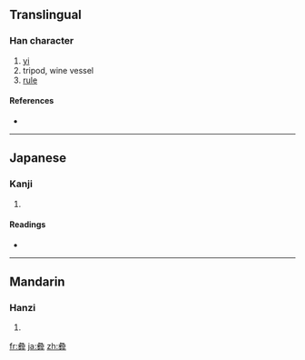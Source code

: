 {{also|彝}}
==Translingual==

===Han character===
{{Han char|rn=58|rad=彐|as=13|sn=16|four=|canj=女一火竹廿 (VMFHT)}}

# [[yi]]
# tripod, wine vessel
# [[rule]]

====References====
* {{Han ref|kx=0362.251|hdz=20962.150|uh=5F5C|ud=24412}}

----

==Japanese==

===Kanji===
{{ja-kanji|grade=|rs=彐13}}

# {{defn|Japanese}}

====Readings====
* {{ja-readings|on=[[い]] (i)|kun=[[つね]] (tsune)}}

----

==Mandarin==

===Hanzi===
{{cmn-hanzi|pin=[[yí]] ([[yi2]])|wg=i<sup>2</sup>}}

# {{defn|Mandarin}}

[[fr:彜]]
[[ja:彜]]
[[zh:彜]]